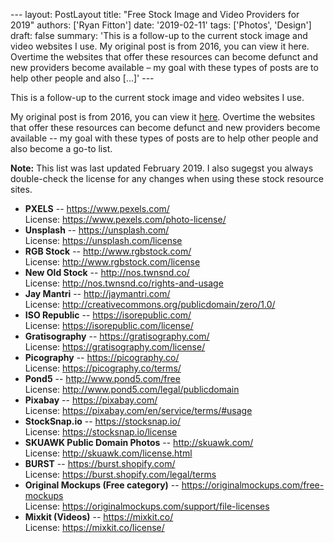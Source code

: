\-\-- layout: PostLayout title: \"Free Stock Image and Video Providers for 2019\" authors: \[\'Ryan Fitton\'\] date: \'2019-02-11\' tags: \[\'Photos\', \'Design\'\] draft: false summary: \'This is a follow-up to the current stock image and video websites I use. My original post is from 2016, you can view it here. Overtime the websites that offer these resources can become defunct and new providers become available &#8211; my goal with these types of posts are to help other people and also \[&hellip;\]\' \-\--

This is a follow-up to the current stock image and video websites I use.

My original post is from 2016, you can view it [here](https://ryanfitton.co.uk/blog/free-stock-image-websites/). Overtime the websites that offer these resources can become defunct and new providers become available -- my goal with these types of posts are to help other people and also become a go-to list.

**Note:** This list was last updated February 2019. I also sugegst you always double-check the license for any changes when using these stock resource sites.

-   **PXELS** -- <https://www.pexels.com/>\
    License: <https://www.pexels.com/photo-license/>
-   **Unsplash** -- <https://unsplash.com/>\
    License: <https://unsplash.com/license>
-   **RGB Stock** -- <http://www.rgbstock.com/>\
    License: <http://www.rgbstock.com/license>
-   **New Old Stock** -- <http://nos.twnsnd.co/>\
    License: <http://nos.twnsnd.co/rights-and-usage>
-   **Jay Mantri** -- <http://jaymantri.com/>\
    License: <http://creativecommons.org/publicdomain/zero/1.0/>
-   **ISO Republic** -- <https://isorepublic.com/>\
    License: <https://isorepublic.com/license/>
-   **Gratisography** -- <https://gratisography.com/>\
    License: <https://gratisography.com/license/>
-   **Picography** -- <https://picography.co/>\
    License: <https://picography.co/terms/>
-   **Pond5** -- <http://www.pond5.com/free>\
    License: <http://www.pond5.com/legal/publicdomain>
-   **Pixabay** -- <https://pixabay.com/>\
    License: <https://pixabay.com/en/service/terms/#usage>
-   **StockSnap.io** -- <https://stocksnap.io/>\
    License: <https://stocksnap.io/license>
-   **SKUAWK Public Domain Photos** -- <http://skuawk.com/>\
    License: <http://skuawk.com/license.html>
-   **BURST** -- <https://burst.shopify.com/>\
    License: <https://burst.shopify.com/legal/terms>
-   **Original Mockups (Free category)** -- <https://originalmockups.com/free-mockups>\
    License: <https://originalmockups.com/support/file-licenses>
-   **Mixkit (Videos)** -- <https://mixkit.co/>\
    License: <https://mixkit.co/license/>
